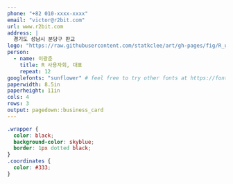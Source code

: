 ```yaml
---
phone: "+82 010-xxxx-xxxx"
email: "victor@r2bit.com"
url: www.r2bit.com
address: |
  경기도 성남시 분당구 판교
logo: "https://raw.githubusercontent.com/statkclee/art/gh-pages/fig/R_user_group.png"
person: 
  - name: 이광춘
    title: R 사용자회, 대표
    repeat: 12
googlefonts: "sunflower" # feel free to try other fonts at https://fonts.google.com
paperwidth: 8.5in
paperheight: 11in
cols: 4
rows: 3
output: pagedown::business_card
---
```



<!-- if you prefer black text on white background, set eval=TRUE on the chunk below -->

```css
.wrapper {
  color: black;
  background-color: skyblue;
  border: 1px dotted black;
}
.coordinates {
  color: #333;
}
```
